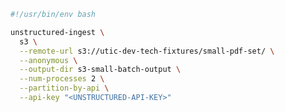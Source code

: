 ```bash Shell
#!/usr/bin/env bash

unstructured-ingest \
  s3 \
  --remote-url s3://utic-dev-tech-fixtures/small-pdf-set/ \
  --anonymous \
  --output-dir s3-small-batch-output \
  --num-processes 2 \
  --partition-by-api \
  --api-key "<UNSTRUCTURED-API-KEY>"
```
